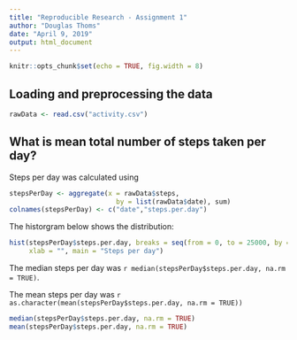 ```yaml
---
title: "Reproducible Research - Assignment 1"
author: "Douglas Thoms"
date: "April 9, 2019"
output: html_document
---
```


```r
knitr::opts_chunk$set(echo = TRUE, fig.width = 8)
```

## Loading and preprocessing the data

```r
rawData <- read.csv("activity.csv")
```


## What is mean total number of steps taken per day?

Steps per day was calculated using

```r

stepsPerDay <- aggregate(x = rawData$steps,
                           by = list(rawData$date), sum)
colnames(stepsPerDay) <- c("date","steps.per.day")

```

The historgram below shows the distribution:

```r
hist(stepsPerDay$steps.per.day, breaks = seq(from = 0, to = 25000, by = 1250), 
     xlab = "", main = "Steps per day")

```

The median steps per day was `r median(stepsPerDay$steps.per.day, na.rm = TRUE)`.

The mean steps per day was `r as.character(mean(stepsPerDay$steps.per.day, na.rm = TRUE))`

```r
median(stepsPerDay$steps.per.day, na.rm = TRUE)
mean(stepsPerDay$steps.per.day, na.rm = TRUE)
```